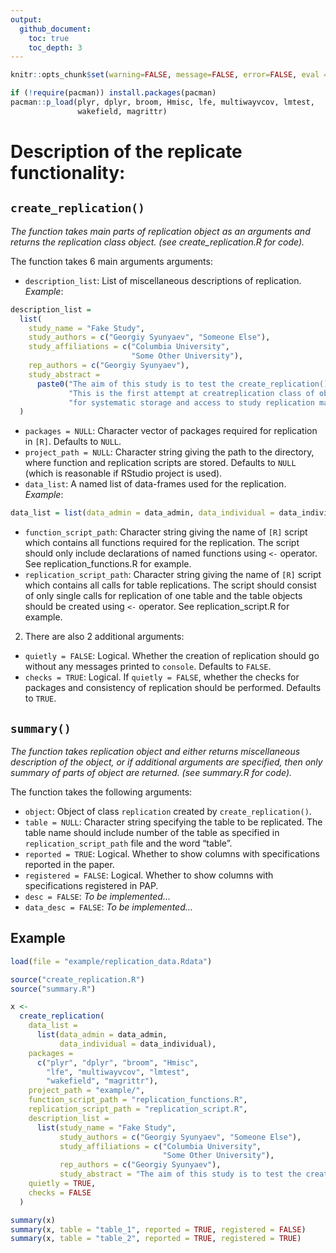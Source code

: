 ```yaml
---
output:
  github_document:
    toc: true
    toc_depth: 3
---
```


```r
knitr::opts_chunk$set(warning=FALSE, message=FALSE, error=FALSE, eval = FALSE, echo = TRUE)
```

```r
if (!require(pacman)) install.packages(pacman)
pacman::p_load(plyr, dplyr, broom, Hmisc, lfe, multiwayvcov, lmtest,
               wakefield, magrittr)
```

# Description of the replicate functionality:

## `create_replication()`

_The function takes main parts of replication object as an arguments and returns the replication class object. (see create\_replication.R for code)._

The function takes 6 main arguments arguments:
  
  - `description_list`: List of miscellaneous descriptions of replication. *Example*:
```r
description_list =
  list(
    study_name = "Fake Study",
    study_authors = c("Georgiy Syunyaev", "Someone Else"),
    study_affiliations = c("Columbia University",
                           "Some Other University"),
    rep_authors = c("Georgiy Syunyaev"),
    study_abstract =
      paste0("The aim of this study is to test the create_replication() functionality. ",
             "This is the first attempt at creatreplication class of objects in [R] ",
             "for systematic storage and access to study replication materials.")
  )
```
    
  - `packages = NULL`: Character vector of packages required for replication in `[R]`. Defaults to `NULL`.
  - `project_path = NULL`: Character string giving the path to the directory, where function and replication scripts are stored. Defaults to `NULL` (which is reasonable if RStudio project is used).
  - `data_list`: A named list of data-frames used for the replication. *Example*:
    
```r
data_list = list(data_admin = data_admin, data_individual = data_individual)
```
    
  - `function_script_path`: Character string giving the name of `[R]` script which contains all functions required for the replication. The script should only include declarations of named functions using `<-` operator. See replication\_functions.R for example.
  - `replication_script_path`: Character string giving the name of `[R]` script which contains all calls for table replications. The script should consist of only single calls for replication of one table and the table objects should be created using `<-` operator. See replication\_script.R for example.
    
2. There are also 2 additional arguments:
  - `quietly = FALSE`: Logical. Whether the creation of replication should go without any messages printed to `console`. Defaults to `FALSE`.
  - `checks = TRUE`: Logical. If `quietly = FALSE`, whether the checks for packages and consistency of replication should be performed. Defaults to `TRUE`.

## `summary()`

_The function takes replication object and either returns miscellaneous description of the object, or if additional arguments are specified, then only summary of parts of object are returned. (see summary.R for code)._

The function takes the following arguments:
  
  - `object`: Object of class `replication` created by `create_replication()`.
  - `table = NULL`: Character string specifying the table to be replicated. The table name should include number of the table as specified in `replication_script_path` file and the word "table".
  - `reported = TRUE`: Logical. Whether to show columns with specifications reported in the paper.
  - `registered = FALSE`: Logical. Whether to show columns with specifications registered in PAP.
  - `desc = FALSE`: *To be implemented...*
  - `data_desc = FALSE`: *To be implemented...*

## Example

```r
load(file = "example/replication_data.Rdata")

source("create_replication.R")
source("summary.R")

x <-
  create_replication(
    data_list =
      list(data_admin = data_admin,
           data_individual = data_individual),
    packages =
      c("plyr", "dplyr", "broom", "Hmisc",
        "lfe", "multiwayvcov", "lmtest",
        "wakefield", "magrittr"),
    project_path = "example/",
    function_script_path = "replication_functions.R",
    replication_script_path = "replication_script.R",
    description_list =
      list(study_name = "Fake Study",
           study_authors = c("Georgiy Syunyaev", "Someone Else"),
           study_affiliations = c("Columbia University",
                                  "Some Other University"),
           rep_authors = c("Georgiy Syunyaev"),
           study_abstract = "The aim of this study is to test the create_replication() functionality. This is the first attempt at creating replication class of objects in [R] for systematic storage and access to study replication materials."),
    quietly = TRUE,
    checks = FALSE
  )

summary(x)
summary(x, table = "table_1", reported = TRUE, registered = FALSE)
summary(x, table = "table_2", reported = TRUE, registered = TRUE)

```
